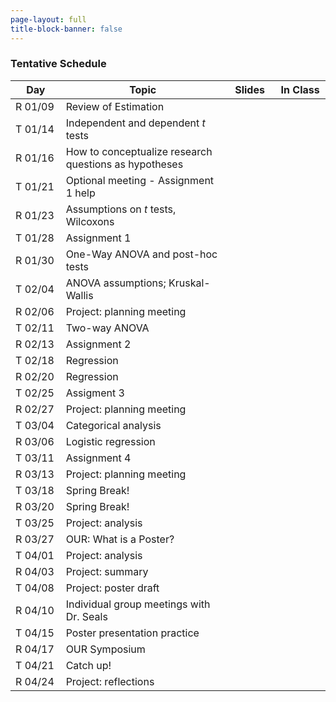 ```yaml
---
page-layout: full
title-block-banner: false
---
```


<!-- {{< fa display >}} {{< fa paperclip >}} -->
<!--  -->


### Tentative Schedule 

| Day | Topic | Slides | In Class |
|----|-------------|:--:|:--:|
| R 01/09 | Review of Estimation | <a href="files/lectures/W01-L1-review-of-estimation.html"><i class="fa fa-display fa-s" style="color: #8DC8E8;"></i></a> <a href="https://github.com/samanthaseals/STA4173Sp25TR/blob/main/files/lectures/W01-L1-review-of-estimation.qmd"><i class="fa fa-paperclip" style="color: #8DC8E8;"></i></a> |   |
| T 01/14 | Independent and dependent *t* tests | | |
| R 01/16 | How to conceptualize research questions as hypotheses | | |
| T 01/21 | Optional meeting - Assignment 1 help |  | |
| R 01/23 | Assumptions on *t* tests, Wilcoxons | | |
| T 01/28 | Assignment 1 | | |
| R 01/30 | One-Way ANOVA and post-hoc tests | | |
| T 02/04 | ANOVA assumptions; Kruskal-Wallis  | | |
| R 02/06 | Project: planning meeting | | |
| T 02/11 | Two-way ANOVA | | |
| R 02/13 | Assignment 2 | | |
| T 02/18 | Regression | | |
| R 02/20 | Regression | | |
| T 02/25 | Assigment 3 | | |
| R 02/27 | Project: planning meeting | | |
| T 03/04 | Categorical analysis | | |
| R 03/06 | Logistic regression | | |
| T 03/11 | Assignment 4 | | |
| R 03/13 | Project: planning meeting | | |
| T 03/18 | Spring Break! | | |
| R 03/20 | Spring Break! | | | 
| T 03/25 | Project: analysis | | |
| R 03/27 | OUR: What is a Poster? | | |
| T 04/01 | Project: analysis | | |
| R 04/03 | Project: summary | | |
| T 04/08 | Project: poster draft | | |
| R 04/10 | Individual group meetings with Dr. Seals | | |
| T 04/15 | Poster presentation practice | | |
| R 04/17 | OUR Symposium | | | |
| T 04/21 | Catch up! | | |
| R 04/24 | Project: reflections | | |
